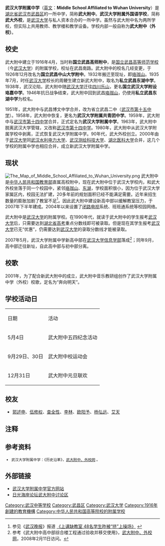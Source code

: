 {{Infobox School
  | name        = 武汉大学附属中学
  | other_name  = Middle School Affiliated to Wuhan University
  | image       = [[File:Wuhan_University_Logo.png|File:Wuhan University Logo.png]]
  | caption     = 目前武大附中无正式校徽，暂时使用武汉大学的校徽，使用时在右侧加注“武汉大学附属中学”字样。
  | motto       = 
  | established = 
  | type        = 公立 普通初级中学<br />公立 普通高级中学
  | religion    = 
  | affiliation =
  | district    = 武汉
  | grades      = [[高中|高中]]
  | principal   = 姚超雄
  | dean        = 
  | college     = 
  | house       = 
  | sc          =
  | cs          =
  | faculty     =
  | staff       = 
  | students    = 
  | athletics   = 
  | conference  = 
  | colors      = 
  | mascot      = 
  | magazine    = 
  | free_label  = 书记
  | free_text   = 涂晓辉
  | free_label2 = 级别
  | free_text2  = 武汉市示范学校
  | free_label3 = 邮政编码
  | free_text3  = 430072
  | free_label4 = 简称
  | free_text4  = 武大附中
  | free_label5 = 
  | free_text5  = 
  | free_label6 = 
  | free_text6  = 
  | address     =[[湖北省|湖北省]][[武汉市|武汉市]]广八路[[武汉大学|武汉大学]]校园内
  | tel         = 
  | fax         = 
  | mail        = 
  | website     = 
}}

'''武汉大学附属中学'''（[[英文|英文]]：'''Middle School Affiliated to Wuhan University'''）是[[湖北省|湖北省]][[武汉市|武汉市]][[武昌区|武昌区]]的一所中学，简称'''武大附中'''。'''武汉大学附属外国语学校'''，简称'''武大外校'''，是[[武汉大学|武汉大学]]与私人资本合办的一所中学。虽然与武大附中名为两所学校，但实际上共用教师、教学楼和教学设备。学校内部一般自称为'''武大附中（外校）'''。

== 校史 ==
武大附中建立于1916年4月，当时称'''国立武昌高师附中'''，是[[国立武昌高等师范学校|国立武昌高等师范学校]]（今[[武汉大学|武汉大学]]）的附属学校，校址在武昌南路。武大附中的校名几经变更，于1926年12月改名为'''国立武昌中山大学附中'''。1932年搬迁至现址，即[[珞珈山|珞珈山]]。1935年7月，时任[[武汉大学|武汉大学]]校长的周鲠生建立新武大附中，取名为'''私立武昌东湖中学'''。1938年，武汉沦陷，武大附中随[[武汉大学|武汉大学]]迁往[[四川|四川]][[乐山|乐山]]，更名'''国立武汉大学附设珞嘉中学'''。1946年抗日战争结束，武大附中回到武昌[[珞珈山|珞珈山]]，仍使用'''私立武昌东湖中学'''为校名。

1951年，武大附中与武昌博文中学合并，改为省立武昌二中（[[武汉市第十五中学|武汉市第十五中学]]）。1958年，武大附中恢复，更名为'''武汉大学附属共青团中学'''。1959年，武大附中与[[武汉市第十四中学|武汉市第十四中学]]合并，正式定名为'''武汉大学附属中学'''。1963年，武大附中脱离武汉大学管辖，又改称[[武汉市第十四中学|武汉市第十四中学]]。1980年，武大附中从武汉大学附属学校中剥离，正式恢复武汉大学附属中学。90年代，武大外校创立。2000年由于[[武汉大学|武汉大学]]同[[武汉水利电力大学|武汉水利电力大学]]、[[武汉测绘科技大学|武汉测绘科技大学]]、[[湖北医科大学|湖北医科大学]]合并，这几个学校的附属中学也相应合并，成立新武汉大学附属中学。

== 现状 ==
[[File:The_Map_of_Middle_School_Affiliated_to_Wuhan_University.png|thumb]]
武大附中是[[中华人民共和国教育部|中华人民共和国教育部]]直属高校附中，现在武大附中位于武汉大学校内，和武大外校坐落于同一个校园中，紧邻[[珞珈山|珞珈山]]、[[东湖|东湖]]，学校面积很小，因为位于武汉大学家属区内，校园无法扩建，20多年前的规划面积已经不能满足需要。近年来招生数量的膨胀加剧了教室不足<ref>参见《[[武汉晚报|武汉晚报]]》报道 [http://www.cnhan.com/gb/content/2006-06/05/content_614145.htm 《上课缺教室 48名学生昨被“挤”上操场》] {{Wayback|url=http://www.cnhan.com/gb/content/2006-06/05/content_614145.htm |date=20070205083902 }}</ref>。因此武大附中建设新高中部以缓解教室压力，于2007年下半年建成。2004年以来设置了[[闭路电视|闭路电视]]系统、班班通系统等校园网络。

武大附中是[[武汉大学|武汉大学]]的附属学校。在1990年代，就读于武大附中的学生报考[[武汉大学|武汉大学]]后，只需要达到[[湖北省|湖北省]][[高考|高考]]重点分数线即可被录取。但是现在其学生报考[[武汉大学|武汉大学]]已无“优惠”，仍需要达到[[武汉大学|武汉大学]]的录取分数线才能被录取。

2007年5月，武汉大学附属中学新高中部在[[武汉测绘科技大学|武汉大学信息学部]]落成<ref>参考《武大附中高中部综合楼工程通过验收并移交使用》，[http://fuzhong.whu.edu.cn/index.php?option=com_content&task=view&id=457&Itemid=2 武大附中、外校网]，2008年2月11日访问。</ref>；同年9月，高中部迁往新址，自此高中部与初中部分离。

== 校歌 ==
2001年，为了配合新武大附中的成立，武大附中音乐教研组创作了武汉大学附属中学（外校）校歌，定名为“奔向明天”。

== 学校活动日 ==
{| border="1" class="prettytable"
|- 
| 日期 || 活动 
|- 
| 5月4日 || 武大附中五四纪念活动
|- 
| 9月29日、30日 || 武大附中校运动会
|- 
| 12月31日 || 武大附中元旦联欢
|}

== 校友 ==
*[[郭述申|郭述申]]、[[伍修权|伍修权]]、[[查全性|查全性]]、[[李林|李林]]、[[欧阳予|欧阳予]]、[[杨弘远|杨弘远]]、[[艾天|艾天]]

==注释==
<div style="font-size: 85%">
<references />
</div>

== 参考资料 ==
<div style="font-size: 85%">
* 武汉大学附属中学：《历史沿革》，[http://fuzhong.whu.edu.cn/index.php?option=com_content&task=view&id=19&Itemid=45 武大附中、外校网] {{Wayback|url=http://fuzhong.whu.edu.cn/index.php?option=com_content&task=view&id=19&Itemid=45 |date=20080504213818 }}。
</div>

== 外部链接 ==
*[http://fuzhong.whu.edu.cn/ 武汉大学附属中学官方网站] {{Wayback|url=http://fuzhong.whu.edu.cn/ |date=20200801044235 }}
*[http://www.sunpp.com/bbs/forum-215-1.html 日光海岸论坛武大附中讨论区]{{dead link|date=2018年1月 |bot=InternetArchiveBot |fix-attempted=yes }}

{{教育部直属高校附属中学}}
{{武汉大学}}

[[Category:武汉中等学校|Category:武汉中等学校]]
[[Category:武昌区|Category:武昌区]]
[[Category:武汉大学|Category:武汉大学]]
[[Category:1916年創建的教育機構|Category:1916年創建的教育機構]]
[[Category:中华人民共和国高等院校的附属学校|Category:中华人民共和国高等院校的附属学校]]